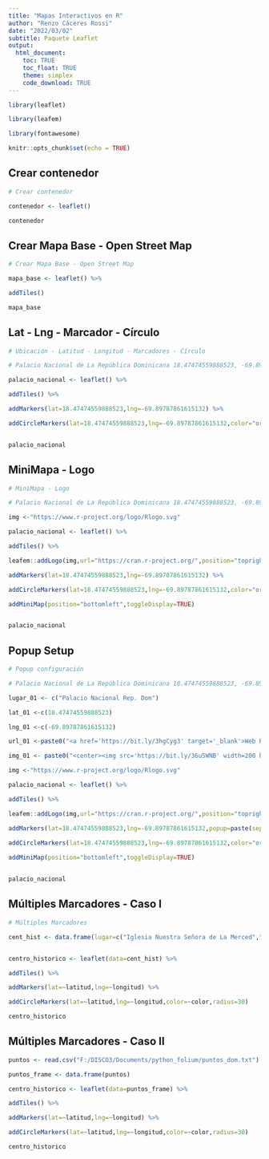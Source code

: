 ```yaml
---
title: "Mapas Interactivos en R"
author: "Renzo Cáceres Rossi"
date: "2022/03/02"
subtitle: Paquete Leaflet
output:
  html_document:
    toc: TRUE
    toc_float: TRUE
    theme: simplex
    code_download: TRUE
---
```


<!-- Crear mapas interactivos en R haciendo uso del paquete Leaflet -->

<style>

.html-widget{

    margin: auto;


}
</style>

```r

library(leaflet)

library(leafem)

library(fontawesome)

knitr::opts_chunk$set(echo = TRUE)
```

## Crear contenedor

```r
# Crear contenedor

contenedor <- leaflet()

contenedor
```


## Crear Mapa Base - Open Street Map

```r
# Crear Mapa Base - Open Street Map

mapa_base <- leaflet() %>% 

addTiles()

mapa_base
```


## Lat - Lng - Marcador - Círculo

```r
# Ubicación - Latitud - Longitud - Marcadores - Círculo

# Palacio Nacional de La República Dominicana 18.47474559888523, -69.89787861615132

palacio_nacional <- leaflet() %>% 

addTiles() %>% 

addMarkers(lat=18.47474559888523,lng=-69.89787861615132) %>% 

addCircleMarkers(lat=18.47474559888523,lng=-69.89787861615132,color="orange",radius=40)


palacio_nacional
```



## MiniMapa - Logo

```r

# MiniMapa - Logo

# Palacio Nacional de La República Dominicana 18.47474559888523, -69.89787861615132

img <-"https://www.r-project.org/logo/Rlogo.svg"

palacio_nacional <- leaflet() %>% 

addTiles() %>% 

leafem::addLogo(img,url="https://cran.r-project.org/",position="topright",width=25,height=25) %>% 

addMarkers(lat=18.47474559888523,lng=-69.89787861615132) %>% 

addCircleMarkers(lat=18.47474559888523,lng=-69.89787861615132,color="orange",radius=40) %>% 

addMiniMap(position="bottomleft",toggleDisplay=TRUE)


palacio_nacional
```

## Popup Setup

```r
# Popup configuración

# Palacio Nacional de La República Dominicana 18.47474559888523, -69.89787861615132

lugar_01 <- c("Palacio Nacional Rep. Dom")

lat_01 <-c(18.47474559888523)

lng_01 <-c(-69.89787861615132)

url_01 <-paste0("<a href='https://bit.ly/3hgCyg3' target='_blank'>Web Palacio Nacional</a>")

img_01 <- paste0("<center><img src='https://bit.ly/36u5WNB' width=200 height=100></center>")

img <-"https://www.r-project.org/logo/Rlogo.svg"

palacio_nacional <- leaflet() %>% 

addTiles() %>% 

leafem::addLogo(img,url="https://cran.r-project.org/",position="topright",width=25,height=25) %>% 

addMarkers(lat=18.47474559888523,lng=-69.89787861615132,popup=paste(sep="<br>","<b>Lugar:</b>",lugar_01,"<b>Latitud:</b>",lat_01,"<b>Longitud:</b>",lng_01,"<b>URL:</b>",url_01,img_01)) %>% 
  
addCircleMarkers(lat=18.47474559888523,lng=-69.89787861615132,color="orange",radius=40) %>% 

addMiniMap(position="bottomleft",toggleDisplay=TRUE)


palacio_nacional
```

## Múltiples Marcadores - Caso I

```r
# Múltiples Marcadores

cent_hist <- data.frame(lugar=c("Iglesia Nuestra Señora de La Merced","Convento Regina Angelorum","Puerta de la Misericordia"),latitud=c(18.47416921486365,18.471116404923126,18.468775880481004),    longitud=c(-69.88824745014279,-69.8871531089362,-69.89011426748678),               color=c("orange","blue","purple"))


centro_historico <- leaflet(data=cent_hist) %>% 

addTiles() %>%  

addMarkers(lat=~latitud,lng=~longitud) %>% 

addCircleMarkers(lat=~latitud,lng=~longitud,color=~color,radius=30)

centro_historico
```

## Múltiples Marcadores - Caso II

```r
puntos <- read.csv("F:/DISCO3/Documents/python_folium/puntos_dom.txt")

puntos_frame <- data.frame(puntos)

centro_historico <- leaflet(data=puntos_frame) %>% 

addTiles() %>%  

addMarkers(lat=~latitud,lng=~longitud) %>% 

addCircleMarkers(lat=~latitud,lng=~longitud,color=~color,radius=30)

centro_historico
```

<div class="tocify-extend-page" data-unique="tocify-extend-page" style="height: 0;"></div>
